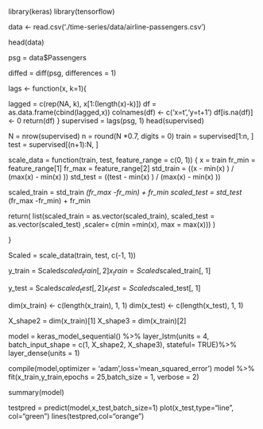 library(keras)
library(tensorflow)

data <- read.csv('./time-series/data/airline-passengers.csv')

head(data)

psg = data$Passengers

diffed = diff(psg, differences = 1)

lags <- function(x, k=1){
  
  lagged = c(rep(NA, k), x[1:(length(x)-k)])
  df = as.data.frame(cbind(lagged,x))
  colnames(df) <- c('x=t','y=t+1')
  df[is.na(df)] <- 0
  return(df)
}
supervised = lags(psg, 1)
head(supervised)

N = nrow(supervised)
n = round(N *0.7, digits = 0)
train = supervised[1:n, ]
test  = supervised[(n+1):N,  ]

scale_data = function(train, test, feature_range = c(0, 1)) {
  x = train
  fr_min = feature_range[1]
  fr_max = feature_range[2]
  std_train = ((x - min(x) ) / (max(x) - min(x)  ))
  std_test  = ((test - min(x) ) / (max(x) - min(x)  ))
  
  scaled_train = std_train *(fr_max -fr_min) + fr_min
  scaled_test = std_test *(fr_max -fr_min) + fr_min
  
  return( list(scaled_train = as.vector(scaled_train), scaled_test = as.vector(scaled_test) ,scaler= c(min =min(x), max = max(x))) )
  
}


Scaled = scale_data(train, test, c(-1, 1))

y_train = Scaled$scaled_train[, 2]
x_train = Scaled$scaled_train[, 1]

y_test = Scaled$scaled_test[, 2]
x_test = Scaled$scaled_test[, 1]

dim(x_train) <- c(length(x_train), 1, 1)
dim(x_test) <- c(length(x_test), 1, 1)

X_shape2 = dim(x_train)[1]
X_shape3 = dim(x_train)[2]

model = keras_model_sequential() %>%
  layer_lstm(units = 4, batch_input_shape = c(1, X_shape2, X_shape3), stateful= TRUE)%>%
  layer_dense(units = 1)

compile(model,optimizer = 'adam',loss='mean_squared_error')
model %>% fit(x_train,y_train,epochs = 25,batch_size = 1, verbose = 2)

summary(model)

testpred = predict(model,x_test,batch_size=1)
plot(x_test,type="line", col="green")
lines(testpred,col="orange")
